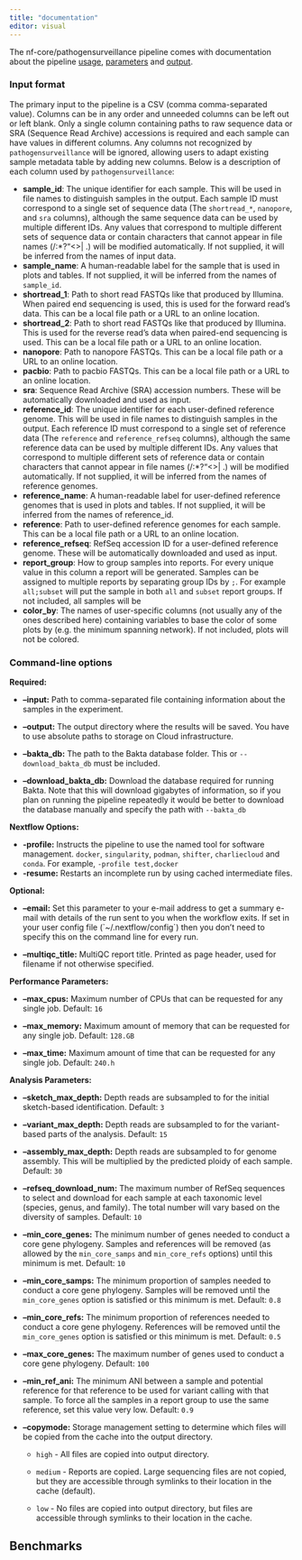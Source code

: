 ```yaml
---
title: "documentation"
editor: visual
---
```


The nf-core/pathogensurveillance pipeline comes with documentation about the pipeline [usage](https://nf-co.re/pathogensurveillance/usage), [parameters](https://nf-co.re/pathogensurveillance/parameters) and [output](https://nf-co.re/pathogensurveillance/output).

### Input format

The primary input to the pipeline is a CSV (comma comma-separated value). Columns can be in any order and unneeded columns can be left out or left blank. Only a single column containing paths to raw sequence data or SRA (Sequence Read Archive) accessions is required and each sample can have values in different columns. Any columns not recognized by `pathogensurveillance` will be ignored, allowing users to adapt existing sample metadata table by adding new columns. Below is a description of each column used by `pathogensurveillance`:

-   **sample_id**: The unique identifier for each sample. This will be used in file names to distinguish samples in the output. Each sample ID must correspond to a single set of sequence data (The `shortread_*`, `nanopore`, and `sra` columns), although the same sequence data can be used by multiple different IDs. Any values that correspond to multiple different sets of sequence data or contain characters that cannot appear in file names (/:\*?"\<\>\| .) will be modified automatically. If not supplied, it will be inferred from the names of input data.
-   **sample_name**: A human-readable label for the sample that is used in plots and tables. If not supplied, it will be inferred from the names of `sample_id`.
-   **shortread_1**: Path to short read FASTQs like that produced by Illumina. When paired end sequencing is used, this is used for the forward read's data. This can be a local file path or a URL to an online location.
-   **shortread_2**: Path to short read FASTQs like that produced by Illumina. This is used for the reverse read's data when paired-end sequencing is used. This can be a local file path or a URL to an online location.
-   **nanopore**: Path to nanopore FASTQs. This can be a local file path or a URL to an online location.
-   **pacbio**: Path to pacbio FASTQs. This can be a local file path or a URL to an online location.
-   **sra**: Sequence Read Archive (SRA) accession numbers. These will be automatically downloaded and used as input.
-   **reference_id**: The unique identifier for each user-defined reference genome. This will be used in file names to distinguish samples in the output. Each reference ID must correspond to a single set of reference data (The `reference` and `reference_refseq` columns), although the same reference data can be used by multiple different IDs. Any values that correspond to multiple different sets of reference data or contain characters that cannot appear in file names (/:\*?"\<\>\| .) will be modified automatically. If not supplied, it will be inferred from the names of reference genomes.
-   **reference_name**: A human-readable label for user-defined reference genomes that is used in plots and tables. If not supplied, it will be inferred from the names of reference_id.
-   **reference**: Path to user-defined reference genomes for each sample. This can be a local file path or a URL to an online location.
-   **reference_refseq**: RefSeq accession ID for a user-defined reference genome. These will be automatically downloaded and used as input.
-   **report_group**: How to group samples into reports. For every unique value in this column a report will be generated. Samples can be assigned to multiple reports by separating group IDs by `;`. For example `all;subset` will put the sample in both `all` and `subset` report groups. If not included, all samples will be
-   **color_by**: The names of user-specific columns (not usually any of the ones described here) containing variables to base the color of some plots by (e.g. the minimum spanning network). If not included, plots will not be colored.

### Command-line options

**Required:**

-   **--input:** Path to comma-separated file containing information about the samples in the experiment.

-   **--output:** The output directory where the results will be saved. You have to use absolute paths to storage on Cloud infrastructure.

-   **--bakta_db:** The path to the Bakta database folder. This or `--download_bakta_db` must be included.

-   **--download_bakta_db:** Download the database required for running Bakta. Note that this will download gigabytes of information, so if you plan on running the pipeline repeatedly it would be better to download the database manually and specify the path with `--bakta_db`

**Nextflow Options:**

-   **-profile:** Instructs the pipeline to use the named tool for software management. `docker`, `singularity`, `podman`, `shifter`, `charliecloud` and `conda`. For example, `-profile test,docker`
-   **-resume:** Restarts an incomplete run by using cached intermediate files.

**Optional:**

-   **--email:** Set this parameter to your e-mail address to get a summary e-mail with details of the run sent to you when the workflow exits. If set in your user config file (\`\~/.nextflow/config\`) then you don't need to specify this on the command line for every run.

-   **--multiqc_title:** MultiQC report title. Printed as page header, used for filename if not otherwise specified.

**Performance Parameters:**

-   **--max_cpus:** Maximum number of CPUs that can be requested for any single job. Default: `16`

-   **--max_memory:** Maximum amount of memory that can be requested for any single job. Default: `128.GB`

-   **--max_time:** Maximum amount of time that can be requested for any single job. Default: `240.h`

**Analysis Parameters:**

-   **--sketch_max_depth:** Depth reads are subsampled to for the initial sketch-based identification. Default: `3`

-   **--variant_max_depth:** Depth reads are subsampled to for the variant-based parts of the analysis. Default: `15`

-   **--assembly_max_depth:** Depth reads are subsampled to for genome assembly. This will be multiplied by the predicted ploidy of each sample. Default: `30`

-   **--refseq_download_num:** The maximum number of RefSeq sequences to select and download for each sample at each taxonomic level (species, genus, and family). The total number will vary based on the diversity of samples. Default: `10`

-   **--min_core_genes:** The minimum number of genes needed to conduct a core gene phylogeny. Samples and references will be removed (as allowed by the `min_core_samps` and `min_core_refs` options) until this minimum is met. Default: `10`

-   **--min_core_samps:** The minimum proportion of samples needed to conduct a core gene phylogeny. Samples will be removed until the `min_core_genes` option is satisfied or this minimum is met. Default: `0.8`

-   **--min_core_refs:** The minimum proportion of references needed to conduct a core gene phylogeny. References will be removed until the `min_core_genes` option is satisfied or this minimum is met. Default: `0.5`

-   **--max_core_genes:** The maximum number of genes used to conduct a core gene phylogeny. Default: `100`

-   **--min_ref_ani:** The minimum ANI between a sample and potential reference for that reference to be used for variant calling with that sample. To force all the samples in a report group to use the same reference, set this value very low. Default: `0.9`

-   **--copymode:** Storage management setting to determine which files will be copied from the cache into the output directory.

    -   `high` - All files are copied into output directory.

    -   `medium` - Reports are copied. Large sequencing files are not copied, but they are accessible through symlinks to their location in the cache (default).

    -   `low` - No files are copied into output directory, but files are accessible through symlinks to their location in the cache.

## Benchmarks {#benchmarks}
